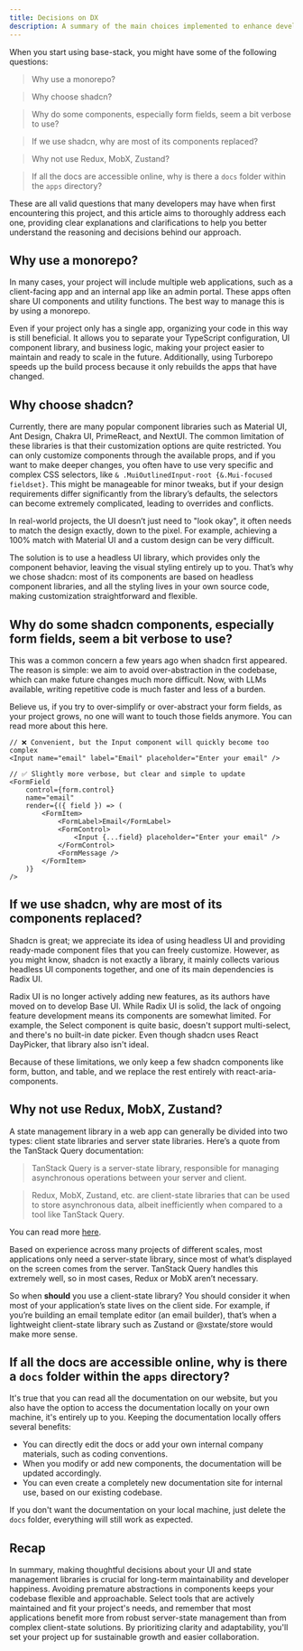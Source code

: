 ```yaml
---
title: Decisions on DX
description: A summary of the main choices implemented to enhance developer experience in this project, covering tools, best practices, and design patterns
---
```


When you start using base-stack, you might have some of the following questions:

> Why use a monorepo?

> Why choose shadcn?

> Why do some components, especially form fields, seem a bit verbose to use?

> If we use shadcn, why are most of its components replaced?

> Why not use Redux, MobX, Zustand?

> If all the docs are accessible online, why is there a `docs` folder within the `apps` directory?

These are all valid questions that many developers may have when first encountering this project, and this article aims to thoroughly address each one, providing clear explanations and clarifications to help you better understand the reasoning and decisions behind our approach.

## Why use a monorepo?
In many cases, your project will include multiple web applications, such as a client-facing app and an internal app like an admin portal.
These apps often share UI components and utility functions. The best way to manage this is by using a monorepo.

Even if your project only has a single app, organizing your code in this way is still beneficial. It allows you to separate your TypeScript configuration, UI component library, and business logic, making your project easier to maintain and ready to scale in the future.
Additionally, using Turborepo speeds up the build process because it only rebuilds the apps that have changed.

## Why choose shadcn?
Currently, there are many popular component libraries such as Material UI, Ant Design, Chakra UI, PrimeReact, and NextUI.
The common limitation of these libraries is that their customization options are quite restricted.
You can only customize components through the available props, and if you want to make deeper changes,
you often have to use very specific and complex CSS selectors, like `& .MuiOutlinedInput-root {&.Mui-focused fieldset}`.
This might be manageable for minor tweaks, but if your design requirements differ significantly from the library’s defaults, the 
selectors can become extremely complicated, leading to overrides and conflicts.

In real-world projects, the UI doesn’t just need to "look okay", 
it often needs to match the design exactly, down to the pixel. 
For example, achieving a 100% match with Material UI and a custom design can be very difficult.

The solution is to use a headless UI library, which provides only the component behavior, 
leaving the visual styling entirely up to you. That’s why we chose shadcn: most of its components are based on headless component libraries, 
and all the styling lives in your own source code, making customization straightforward and flexible.

## Why do some shadcn components, especially form fields, seem a bit verbose to use?

This was a common concern a few years ago when shadcn first appeared.
The reason is simple: we aim to avoid over-abstraction in the codebase, which can make future changes much more difficult.
Now, with LLMs available, writing repetitive code is much faster and less of a burden.

Believe us, if you try to over-simplify or over-abstract your form fields, as your project grows, no one will want to touch those fields anymore.
You can read more about this <Link href="/docs/ui/philosophy#2-avoid-hasty-abstractions">here</Link>.

```tsx
// ❌ Convenient, but the Input component will quickly become too complex
<Input name="email" label="Email" placeholder="Enter your email" />

// ✅ Slightly more verbose, but clear and simple to update
<FormField
    control={form.control}
    name="email"
    render={({ field }) => (
        <FormItem>
            <FormLabel>Email</FormLabel>
            <FormControl>
                <Input {...field} placeholder="Enter your email" />
            </FormControl>
            <FormMessage />
        </FormItem>
    )}
/>
```

## If we use shadcn, why are most of its components replaced?
Shadcn is great; we appreciate its idea of using headless UI and providing ready-made component files that you can freely customize. 
However, as you might know, shadcn is not exactly a library, it mainly collects various headless UI components together, and one of its main dependencies is Radix UI. 

Radix UI is no longer actively adding new features, as its authors have moved on to develop Base UI.
While Radix UI is solid, the lack of ongoing feature development means its components are somewhat limited. For example, the Select component is quite basic, doesn't support multi-select, and there's no built-in date picker. 
Even though shadcn uses React DayPicker, that library also isn't ideal. 

Because of these limitations, we only keep a few shadcn components like form, button, and table, and we replace the rest entirely with react-aria-components.

## Why not use Redux, MobX, Zustand?
A state management library in a web app can generally be divided into two types: client state libraries and server state libraries.
Here’s a quote from the TanStack Query documentation:
> TanStack Query is a server-state library, responsible for managing asynchronous operations between your server and client.

> Redux, MobX, Zustand, etc. are client-state libraries that can be used to store asynchronous data, albeit inefficiently when compared to a tool like TanStack Query.

You can read more [here](https://tanstack.com/query/latest/docs/framework/react/guides/does-this-replace-client-state).

Based on experience across many projects of different scales, most applications only need a server-state library, since most of what’s displayed on the screen comes from the server.
TanStack Query handles this extremely well, so in most cases, Redux or MobX aren’t necessary.

So when **should** you use a client-state library?
You should consider it when most of your application’s state lives on the client side.
For example, if you’re building an email template editor (an email builder), that’s when a lightweight client-state library such as Zustand or @xstate/store would make more sense.

## If all the docs are accessible online, why is there a `docs` folder within the `apps` directory?
It's true that you can read all the documentation on our website, but you also have the option to access the documentation locally on your own machine, it's entirely up to you.
Keeping the documentation locally offers several benefits:
- You can directly edit the docs or add your own internal company materials, such as coding conventions.
- When you modify or add new components, the documentation will be updated accordingly.
- You can even create a completely new documentation site for internal use, based on our existing codebase.

If you don't want the documentation on your local machine, just delete the `docs` folder, everything will still work as expected.

## Recap
In summary, making thoughtful decisions about your UI and state management libraries is crucial for long-term maintainability and developer happiness. Avoiding premature abstractions in components keeps your codebase flexible and approachable. Select tools that are actively maintained and fit your project's needs, and remember that most applications benefit more from robust server-state management than from complex client-state solutions. By prioritizing clarity and adaptability, you'll set your project up for sustainable growth and easier collaboration.
